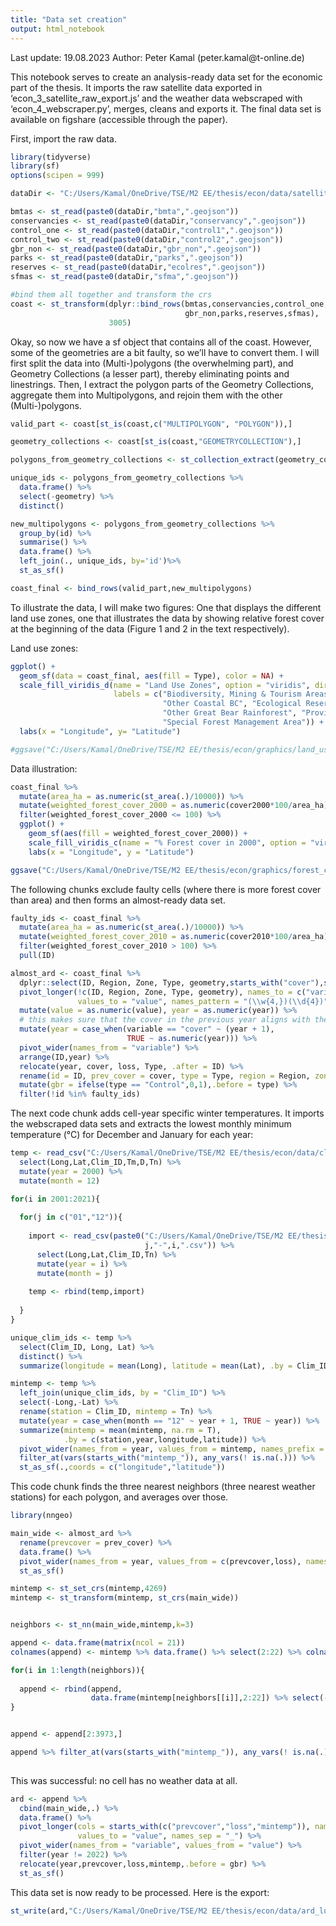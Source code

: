 ---
title: "Data set creation"
output: html_notebook
---

Last update: 19.08.2023
Author: Peter Kamal (peter.kamal@t-online.de)

This notebook serves to create an analysis-ready data set for the economic part of the thesis. It imports the raw satellite data exported in 'econ_3_satellite_raw_export.js' and the weather data webscraped with 'econ_4_webscraper.py', merges, cleans and exports it. The final data set is available on figshare (accessible through the paper).

First, import the raw data.

```{r}
library(tidyverse)
library(sf)
options(scipen = 999)

dataDir <- "C:/Users/Kamal/OneDrive/TSE/M2 EE/thesis/econ/data/satellite_output/v3/bc_hansen_processed_"

bmtas <- st_read(paste0(dataDir,"bmta",".geojson"))
conservancies <- st_read(paste0(dataDir,"conservancy",".geojson"))
control_one <- st_read(paste0(dataDir,"control1",".geojson"))
control_two <- st_read(paste0(dataDir,"control2",".geojson"))
gbr_non <- st_read(paste0(dataDir,"gbr_non",".geojson"))
parks <- st_read(paste0(dataDir,"parks",".geojson"))
reserves <- st_read(paste0(dataDir,"ecolres",".geojson"))
sfmas <- st_read(paste0(dataDir,"sfma",".geojson"))

#bind them all together and transform the crs
coast <- st_transform(dplyr::bind_rows(bmtas,conservancies,control_one,control_two,
                                       gbr_non,parks,reserves,sfmas),
                      3005)

```

Okay, so now we have a sf object that contains all of the coast. However, some of the geometries are a bit faulty, so we'll have to convert them. I will first split the data into (Multi-)polygons (the overwhelming part), and Geometry Collections (a lesser part), thereby eliminating points and linestrings. Then, I extract the polygon parts of the Geometry Collections, aggregate them into Multipolygons, and rejoin them with the other (Multi-)polygons.


```{r}
valid_part <- coast[st_is(coast,c("MULTIPOLYGON", "POLYGON")),]

geometry_collections <- coast[st_is(coast,"GEOMETRYCOLLECTION"),]

polygons_from_geometry_collections <- st_collection_extract(geometry_collections, "POLYGON")

unique_ids <- polygons_from_geometry_collections %>% 
  data.frame() %>% 
  select(-geometry) %>% 
  distinct()

new_multipolygons <- polygons_from_geometry_collections %>% 
  group_by(id) %>% 
  summarise() %>% 
  data.frame() %>% 
  left_join(., unique_ids, by='id')%>% 
  st_as_sf()

coast_final <- bind_rows(valid_part,new_multipolygons)
```

To illustrate the data, I will make two figures: One that displays the different land use zones, one that illustrates the data by showing relative forest cover at the beginning of the data (Figure 1 and 2 in the text respectively).

Land use zones:

```{r}
ggplot() +
  geom_sf(data = coast_final, aes(fill = Type), color = NA) +
  scale_fill_viridis_d(name = "Land Use Zones", option = "viridis", direction = 1,
                       labels = c("Biodiversity, Mining & Tourism Areas", "Conservancies", 
                                  "Other Coastal BC", "Ecological Reserve", 
                                  "Other Great Bear Rainforest", "Provincial Park",
                                  "Special Forest Management Area")) +
  labs(x = "Longitude", y= "Latitude")

#ggsave("C:/Users/Kamal/OneDrive/TSE/M2 EE/thesis/econ/graphics/land_use_zones.png", height = 8, width = 8)
```

Data illustration:

```{r}
coast_final %>% 
  mutate(area_ha = as.numeric(st_area(.)/10000)) %>% 
  mutate(weighted_forest_cover_2000 = as.numeric(cover2000*100/area_ha)) %>% 
  filter(weighted_forest_cover_2000 <= 100) %>% 
  ggplot() +
    geom_sf(aes(fill = weighted_forest_cover_2000)) + 
    scale_fill_viridis_c(name = "% Forest cover in 2000", option = "viridis", direction = -1) +
    labs(x = "Longitude", y = "Latitude")

ggsave("C:/Users/Kamal/OneDrive/TSE/M2 EE/thesis/econ/graphics/forest_cover.png", height = 8, width = 8)
```

The following chunks exclude faulty cells (where there is more forest cover than area) and then forms an almost-ready data set.

```{r}
faulty_ids <- coast_final %>% 
  mutate(area_ha = as.numeric(st_area(.)/10000)) %>% 
  mutate(weighted_forest_cover_2010 = as.numeric(cover2010*100/area_ha)) %>% 
  filter(weighted_forest_cover_2010 > 100) %>% 
  pull(ID)

almost_ard <- coast_final %>% 
  dplyr::select(ID, Region, Zone, Type, geometry,starts_with("cover"),starts_with("loss")) %>% 
  pivot_longer(!c(ID, Region, Zone, Type, geometry), names_to = c("variable", "year"), 
               values_to = "value", names_pattern = "(\\w{4,})(\\d{4})") %>% 
  mutate(value = as.numeric(value), year = as.numeric(year)) %>% 
  # this makes sure that the cover in the previous year aligns with the loss in the current year
  mutate(year = case_when(variable == "cover" ~ (year + 1),
                          TRUE ~ as.numeric(year))) %>%
  pivot_wider(names_from = "variable") %>% 
  arrange(ID,year) %>%
  relocate(year, cover, loss, Type, .after = ID) %>% 
  rename(id = ID, prev_cover = cover, type = Type, region = Region, zone = Zone) %>% 
  mutate(gbr = ifelse(type == "Control",0,1),.before = type) %>% 
  filter(!id %in% faulty_ids) 
```

The next code chunk adds cell-year specific winter temperatures. It imports the webscraped data sets and extracts the lowest monthly minimum temperature (°C) for December and January for each year:


```{r message=FALSE, warning=FALSE}
temp <- read_csv("C:/Users/Kamal/OneDrive/TSE/M2 EE/thesis/econ/data/climate/en_climate_summaries_BC_12-2000.csv") %>% 
  select(Long,Lat,Clim_ID,Tm,D,Tn) %>% 
  mutate(year = 2000) %>% 
  mutate(month = 12)

for(i in 2001:2021){
  
  for(j in c("01","12")){
    
    import <- read_csv(paste0("C:/Users/Kamal/OneDrive/TSE/M2 EE/thesis/econ/data/climate/en_climate_summaries_BC_",
                              j,"-",i,".csv")) %>% 
      select(Long,Lat,Clim_ID,Tn) %>% 
      mutate(year = i) %>% 
      mutate(month = j)
    
    temp <- rbind(temp,import)
    
  }
}

unique_clim_ids <- temp %>% 
  select(Clim_ID, Long, Lat) %>% 
  distinct() %>% 
  summarize(longitude = mean(Long), latitude = mean(Lat), .by = Clim_ID)

mintemp <- temp %>% 
  left_join(unique_clim_ids, by = "Clim_ID") %>% 
  select(-Long,-Lat) %>% 
  rename(station = Clim_ID, mintemp = Tn) %>% 
  mutate(year = case_when(month == "12" ~ year + 1, TRUE ~ year)) %>% 
  summarize(mintemp = mean(mintemp, na.rm = T),
            .by = c(station,year,longitude,latitude)) %>% 
  pivot_wider(names_from = year, values_from = mintemp, names_prefix = "mintemp_") %>% 
  filter_at(vars(starts_with("mintemp_")), any_vars(! is.na(.))) %>% 
  st_as_sf(.,coords = c("longitude","latitude"))
```

This code chunk finds the three nearest neighbors (three nearest weather stations) for each polygon, and averages over those.

```{r}
library(nngeo)

main_wide <- almost_ard %>% 
  rename(prevcover = prev_cover) %>% 
  data.frame() %>% 
  pivot_wider(names_from = year, values_from = c(prevcover,loss), names_sep = "_") %>% 
  st_as_sf()

mintemp <- st_set_crs(mintemp,4269)
mintemp <- st_transform(mintemp, st_crs(main_wide))


neighbors <- st_nn(main_wide,mintemp,k=3)

append <- data.frame(matrix(ncol = 21))
colnames(append) <- mintemp %>% data.frame() %>% select(2:22) %>% colnames()

for(i in 1:length(neighbors)){
  
  append <- rbind(append, 
                  data.frame(mintemp[neighbors[[i]],2:22]) %>% select(-geometry) %>% colMeans(na.rm = T))
}


append <- append[2:3973,]

append %>% filter_at(vars(starts_with("mintemp_")), any_vars(! is.na(.)))
  

```

This was successful: no cell has no weather data at all.

```{r message=FALSE, warning=FALSE}
ard <- append %>%  
  cbind(main_wide,.) %>% 
  data.frame() %>% 
  pivot_longer(cols = starts_with(c("prevcover","loss","mintemp")), names_to = c("variable", "year"),
               values_to = "value", names_sep = "_") %>% 
  pivot_wider(names_from = "variable", values_from = "value") %>% 
  filter(year != 2022) %>% 
  relocate(year,prevcover,loss,mintemp,.before = gbr) %>% 
  st_as_sf()

```

This data set is now ready to be processed.  Here is the export:

```{r}
st_write(ard,"C:/Users/Kamal/OneDrive/TSE/M2 EE/thesis/econ/data/ard_luz_clim_full.shp")
```
